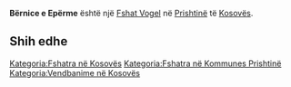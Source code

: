 {{Fshat në Kosovës
 | Emri                = Bërnice e Epërme
| sqi_N_name = Bërnice e Epërme
| sqi_N_FULL_NAME_RO = Bërnice e Epërme
| sqi_N_FULL_NAME_ND_RO = Bernice e Eperme
| sqi_N_SORT_NAME_RG = BERNICEEEPERME
| sqi_N_FULL_NAME_RG = Bërnice e Epërme
| sqi_N_FULL_NAME_ND_RG = Bernice e Eperme
| srp_N_name = Gornja Brnjica
| srp_N_FULL_NAME_RO = Gornja Brnjica
| srp_N_FULL_NAME_ND_RO = Gornja Brnjica
| srp_N_SORT_NAME_RG = GORNJABRNJICA
| srp_N_FULL_NAME_RG = Gornja Brnjica
| srp_N_FULL_NAME_ND_RG = Gornja Brnjica
| srp_NS_name = Горња Брњица
| srp_NS_FULL_NAME_RO = Горња Брњица
| srp_NS_FULL_NAME_ND_RO = Горња Брњица
| srp_NS_SORT_NAME_RG = ГОРЊАБРЊИЦА
| srp_NS_FULL_NAME_RG = Горња Брњица
| srp_NS_FULL_NAME_ND_RG = Горња Брњица

 | Emri (Rasa dhanore) = 
 | Figura              = 
 | Shteti              = Kosovo
 | Komuna              = Prishtinë
 | Kodi postar         = 
 | Sipërfaqja          = 

 | Popullsia           = 

 | Regj. i popullsisë  = 
 | Dend. e popullsisë  = 
 | Faqja zyrtare       = 
 <!--- Koordinatat ----> 
 | Gjerësia            = 42.717775
 | Gjatësia            = 21.158903
 | Lartësia            = 
}}
'''Bërnice e Epërme''' është një [[Fshat Vogel]] në [[Prishtinë]] të [[Kosovës]].

<!-- == Gjeografia == -->
<!-- == Historia == -->
<!-- == Demografia == -->
== Shih edhe ==
{{Komuna Prishtinë}}
{{Kosovo-Administrata-Cung}}

[[Kategoria:Fshatra në Kosovës]]
[[Kategoria:Fshatra në Kommunes Prishtinë]]
[[Kategoria:Vendbanime në Kosovës]]